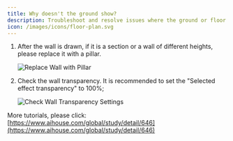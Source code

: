 ```yaml
---
title: Why doesn't the ground show?
description: Troubleshoot and resolve issues where the ground or floor is not displaying correctly in AiHouse, including checks for wall types and transparency settings.
icon: /images/icons/floor-plan.svg
---
```


1.  After the wall is drawn, if it is a section or a wall of different heights, please replace it with a pillar.

    ![Replace Wall with Pillar](https://ai-study1.3vjia.com/aihouse-web/fc53b8f2-cee3-4612-927a-9a9801c8c8a8.png)

2.  Check the wall transparency. It is recommended to set the "Selected effect transparency" to 100%;

    ![Check Wall Transparency Settings](https://ai-study1.3vjia.com/aihouse-web/d763d05e-1c8b-4cc6-bcdb-ce3d6a3306a1.png)

More tutorials, please click: [https://www.aihouse.com/global/study/detail/646](https://www.aihouse.com/global/study/detail/646)

